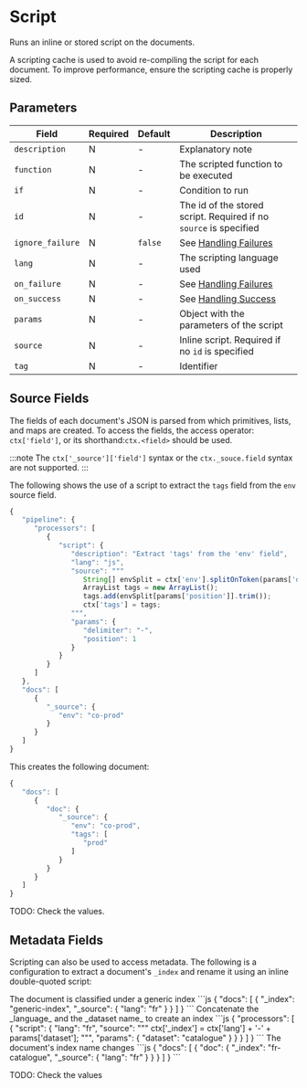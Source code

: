 # Script

<Synopsis>
Runs an inline or stored script on the documents.
</Synopsis>

A scripting cache is used to avoid re-compiling the script for each document. To improve performance, ensure the scripting cache is properly sized.

## Parameters

|Field|Required|Default|Description|
|---|---|---|---|
|`description`|N|-|Explanatory note|
|`function`|N|-|The scripted function to be executed|
|`if`|N|-|Condition to run|
|`id`|N|-|The id of the stored script. Required if no `source` is specified|
|`ignore_failure`|N|`false`|See [Handling Failures](../handling-failures.mdx)|
|`lang`|N|-|The scripting language used|
|`on_failure`|N|-|See [Handling Failures](../handling-failures.mdx)|
|`on_success`|N|-|See [Handling Success](../handling-success.mdx)|
|`params`|N|-|Object with the parameters of the script|
|`source`|N|-|Inline script. Required if no `id` is specified|
|`tag`|N|-|Identifier|

## Source Fields

The fields of each document's JSON is parsed from which primitives, lists, and maps are created. To access the fields, the access operator: `ctx['field']`, or its shorthand:`ctx.<field>` should be used.

:::note
The `ctx['_source']['field']` syntax or the `ctx._souce.field` syntax are not supported.
:::

The following shows the use of a script to extract the `tags` field from the `env` source field.

```js
{
   "pipeline": {
      "processors": [
         {
            "script": {
               "description": "Extract 'tags' from the 'env' field",
               "lang": "js",
               "source": """
                  String[] envSplit = ctx['env'].splitOnToken(params['delimiter']);
                  ArrayList tags = new ArrayList();
                  tags.add(envSplit[params['position']].trim());
                  ctx['tags'] = tags;
               """,
               "params": {
                  "delimiter": "-",
                  "position": 1
               }
            }
         }
      ]
   },
   "docs": [
      {
         "_source": {
            "env": "co-prod"
         }
      }
   ]
}
```

This creates the following document:

```js
{
   "docs": [
      {
         "doc": {
            "_source": {
               "env": "co-prod",
               "tags": [
                  "prod"
               ]
            }
         }
      }
   ]
}
```

TODO: Check the values.

## Metadata Fields

Scripting can also be used to access metadata. The following is a configuration to extract a document's `_index` and rename it using an inline double-quoted script:

<Example>
   <Description>
      The document is classified under a generic index
   </Description>
   <SampleCode>
      ```js
      {
         "docs": [
            {
               "_index": "generic-index",
               "_source": {
                  "lang": "fr"
               }
            }
         ]
      }
      ```
   </SampleCode>

   <Description>
      Concatenate the _language_ and the _dataset name_ to create an index
   </Description>
   <SampleCode>
      ```js
      {
         "processors": [
            {
               "script": {
                  "lang": "fr",
                  "source": """
                     ctx['_index'] = ctx['lang'] + '-' + params['dataset'];
                  """,
                  "params": {
                     "dataset": "catalogue"
                  }
               }
            }
         ]
      }
      ```
   </SampleCode>

   <Description>
      The document's index name changes
   </Description>
   <SampleCode>
      ```js
      {
         "docs": [
            {
               "doc": {
                  "_index": "fr-catalogue",
                  "_source": {
                     "lang": "fr"
                  }
               }
            }
         ]
      }
      ```
   </SampleCode>
</Example>

TODO: Check the values
